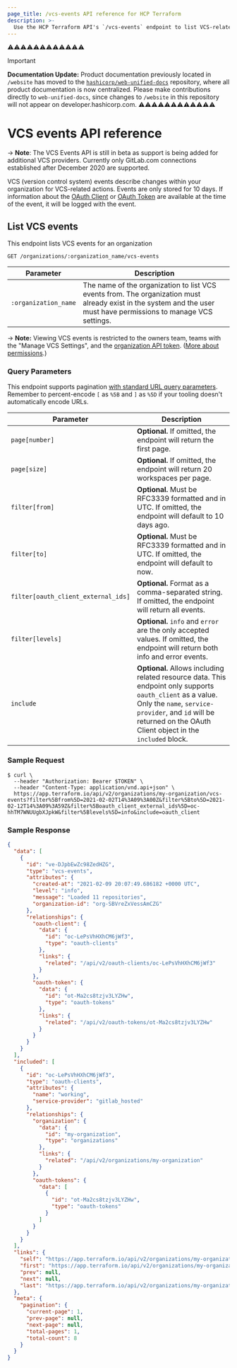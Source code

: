```yaml
---
page_title: /vcs-events API reference for HCP Terraform
description: >-
  Use the HCP Terraform API's `/vcs-events` endpoint to list VCS-related events within your organization.
---
```


⚠️⚠️⚠️⚠️⚠️⚠️⚠️⚠️⚠️⚠️⚠️⚠️
> [!IMPORTANT]  
> **Documentation Update:** Product documentation previously located in `/website` has moved to the [`hashicorp/web-unified-docs`](https://github.com/hashicorp/web-unified-docs) repository, where all product documentation is now centralized. Please make contributions directly to `web-unified-docs`, since changes to `/website` in this repository will not appear on developer.hashicorp.com.
⚠️⚠️⚠️⚠️⚠️⚠️⚠️⚠️⚠️⚠️⚠️⚠️

# VCS events API reference

-> **Note**: The VCS Events API is still in beta as support is being added for additional VCS providers. Currently only GitLab.com connections established after December 2020 are supported.

VCS (version control system) events describe changes within your organization for VCS-related actions. Events are only stored for 10 days. If information about the [OAuth Client](/terraform/cloud-docs/api-docs/oauth-clients) or [OAuth Token](/terraform/cloud-docs/api-docs/oauth-tokens) are available at the time of the event, it will be logged with the event.

## List VCS events

This endpoint lists VCS events for an organization

`GET /organizations/:organization_name/vcs-events`

| Parameter            | Description                                                                                                                                                        |
| -------------------- | ------------------------------------------------------------------------------------------------------------------------------------------------------------------ |
| `:organization_name` | The name of the organization to list VCS events from. The organization must already exist in the system and the user must have permissions to manage VCS settings. |

-> **Note:** Viewing VCS events is restricted to the owners team, teams with the "Manage VCS Settings", and the [organization API token](/terraform/cloud-docs/users-teams-organizations/api-tokens#organization-api-tokens). ([More about permissions](/terraform/cloud-docs/users-teams-organizations/permissions).)

### Query Parameters

This endpoint supports pagination [with standard URL query parameters](/terraform/cloud-docs/api-docs#query-parameters). Remember to percent-encode `[` as `%5B` and `]` as `%5D` if your tooling doesn't automatically encode URLs.

| Parameter                           | Description                                                                                                                                                                                                                     |
| ----------------------------------- | ------------------------------------------------------------------------------------------------------------------------------------------------------------------------------------------------------------------------------- |
| `page[number]`                      | **Optional.** If omitted, the endpoint will return the first page.                                                                                                                                                              |
| `page[size]`                        | **Optional.** If omitted, the endpoint will return 20 workspaces per page.                                                                                                                                                      |
| `filter[from]`                      | **Optional.** Must be RFC3339 formatted and in UTC. If omitted, the endpoint will default to 10 days ago.                                                                                                                       |
| `filter[to]`                        | **Optional.** Must be RFC3339 formatted and in UTC. If omitted, the endpoint will default to now.                                                                                                                               |
| `filter[oauth_client_external_ids]` | **Optional.** Format as a comma-separated string. If omitted, the endpoint will return all events.                                                                                                                              |
| `filter[levels]`                    | **Optional.** `info` and `error` are the only accepted values. If omitted, the endpoint will return both info and error events.                                                                                                 |
| `include`                           | **Optional.** Allows including related resource data. This endpoint only supports `oauth_client` as a value. Only the `name`, `service-provider`, and `id` will be returned on the OAuth Client object in the `included` block. |

### Sample Request

```shell
$ curl \
  --header "Authorization: Bearer $TOKEN" \
  --header "Content-Type: application/vnd.api+json" \
  https://app.terraform.io/api/v2/organizations/my-organization/vcs-events?filter%5Bfrom%5D=2021-02-02T14%3A09%3A00Z&filter%5Bto%5D=2021-02-12T14%3A09%3A59Z&filter%5Boauth_client_external_ids%5D=oc-hhTM7WNUUgbXJpkW&filter%5Blevels%5D=info&include=oauth_client
```

### Sample Response

```json
{
  "data": [
    {
      "id": "ve-DJpbEwZc98ZedHZG",
      "type": "vcs-events",
      "attributes": {
        "created-at": "2021-02-09 20:07:49.686182 +0000 UTC",
        "level": "info",
        "message": "Loaded 11 repositories",
        "organization-id": "org-SBVreZxVessAmCZG"
      },
      "relationships": {
        "oauth-client": {
          "data": {
            "id": "oc-LePsVhHXhCM6jWf3",
            "type": "oauth-clients"
          },
          "links": {
            "related": "/api/v2/oauth-clients/oc-LePsVhHXhCM6jWf3"
          }
        },
        "oauth-token": {
          "data": {
            "id": "ot-Ma2cs8tzjv3LYZHw",
            "type": "oauth-tokens"
          },
          "links": {
            "related": "/api/v2/oauth-tokens/ot-Ma2cs8tzjv3LYZHw"
          }
        }
      }
    }
  ],
  "included": [
    {
      "id": "oc-LePsVhHXhCM6jWf3",
      "type": "oauth-clients",
      "attributes": {
        "name": "working",
        "service-provider": "gitlab_hosted"
      },
      "relationships": {
        "organization": {
          "data": {
            "id": "my-organization",
            "type": "organizations"
          },
          "links": {
            "related": "/api/v2/organizations/my-organization"
          }
        },
        "oauth-tokens": {
          "data": [
            {
              "id": "ot-Ma2cs8tzjv3LYZHw",
              "type": "oauth-tokens"
            }
          ]
        }
      }
    }
  ],
  "links": {
    "self": "https://app.terraform.io/api/v2/organizations/my-organization/vcs-events?filter%5Bfrom%5D=2021-02-02T14%3A09%3A00Z\u0026filter%5Blevels%5D=info\u0026filter%5Boauth_client_external_ids%5D=oc-LePsVhHXhCM6jWf3\u0026filter%5Bto%5D=2021-02-12T14%3A09%3A59Z\u0026include=oauth_client\u0026organization_name=my-organization\u0026page%5Bnumber%5D=1\u0026page%5Bsize%5D=20",
    "first": "https://app.terraform.io/api/v2/organizations/my-organization/vcs-events?filter%5Bfrom%5D=2021-02-02T14%3A09%3A00Z\u0026filter%5Blevels%5D=info\u0026filter%5Boauth_client_external_ids%5D=oc-LePsVhHXhCM6jWf3\u0026filter%5Bto%5D=2021-02-12T14%3A09%3A59Z\u0026include=oauth_client\u0026organization_name=my-organization\u0026page%5Bnumber%5D=1\u0026page%5Bsize%5D=20",
    "prev": null,
    "next": null,
    "last": "https://app.terraform.io/api/v2/organizations/my-organization/vcs-events?filter%5Bfrom%5D=2021-02-02T14%3A09%3A00Z\u0026filter%5Blevels%5D=info\u0026filter%5Boauth_client_external_ids%5D=oc-LePsVhHXhCM6jWf3\u0026filter%5Bto%5D=2021-02-12T14%3A09%3A59Z\u0026include=oauth_client\u0026organization_name=my-organization\u0026page%5Bnumber%5D=1\u0026page%5Bsize%5D=20"
  },
  "meta": {
    "pagination": {
      "current-page": 1,
      "prev-page": null,
      "next-page": null,
      "total-pages": 1,
      "total-count": 8
    }
  }
}
```

